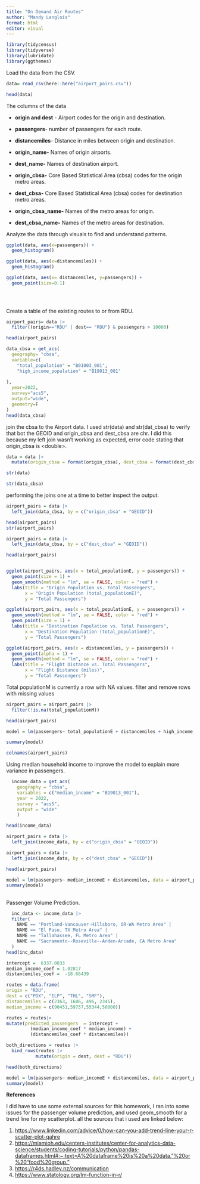 ```yaml
---
title: "On Demand Air Routes"
author: "Mandy Langlois"
format: html
editor: visual
---
```


```r
library(tidycensus)
library(tidyverse)
library(lubridate)
library(ggthemes)

```

Load the data from the CSV.

```r
data= read_csv(here::here("airport_pairs.csv"))
```

```r
head(data)
```

The columns of the data

-   **origin and dest** - Airport codes for the origin and destination.

-   **passengers**- number of passengers for each route.

-   **distancemiles**- Distance in miles between origin and destination.

-   **origin_name-** Names of origin airports.

-   **dest_name-** Names of destination airport.

-   **origin_cbsa-** Core Based Statistical Area (cbsa) codes for the origin metro areas.

-   **dest_cbsa-** Core Based Statistical Area (cbsa) codes for destination metro areas.

-   **origin_cbsa_name-** Names of the metro areas for origin.

-   **dest_cbsa_name-** Names of the metro areas for destination.

Analyze the data through visuals to find and understand patterns.

```r
ggplot(data, aes(x=passengers)) +
  geom_histogram()
```

```r
ggplot(data, aes(x=distancemiles)) +
  geom_histogram()
```

```r
ggplot(data, aes(x= distancemiles, y=passengers)) +
  geom_point(size=0.1)

  
  

```

Create a table of the existing routes to or from RDU.

```r
airport_pairs= data |>
  filter((origin=="RDU" | dest== "RDU") & passengers > 10000)

head(airport_pairs)
```

```r
data_cbsa = get_acs(
  geography= "cbsa",
  variable=c(
    "total_population" = "B01003_001",
    "high_income_population" = "B19013_001"
   
),
  year=2022,
  survey="acs5",
  output="wide",
  geometry=F
)
head(data_cbsa)
```

join the cbsa to the Airport data. I used str(data) and str(dat_cbsa) to verify that bot the GEOID and origin_cbsa and dest_cbsa are chr. I did this because my left join wasn't working as expected, error code stating that origin_cbsa is \<double\>.

```r
data = data |>
  mutate(origin_cbsa = format(origin_cbsa), dest_cbsa = format(dest_cbsa))

str(data)
```

```r
str(data_cbsa)
```

performing the joins one at a time to better inspect the output.

```r
airport_pairs = data |>
  left_join(data_cbsa, by = c("origin_cbsa" = "GEOID"))

head(airport_pairs)
str(airport_pairs)

airport_pairs = data |>
  left_join(data_cbsa, by = c("dest_cbsa" = "GEOID"))

head(airport_pairs)



```

```r
ggplot(airport_pairs, aes(x = total_populationE, y = passengers)) +
  geom_point(size = 1) +
  geom_smooth(method = "lm", se = FALSE, color = "red") +
  labs(title = "Origin Population vs. Total Passengers",
       x = "Origin Population (total_populationE)",
       y = "Total Passengers")

ggplot(airport_pairs, aes(x = total_populationE, y = passengers)) +
  geom_smooth(method = "lm", se = FALSE, color = "red") +
  geom_point(size = 1) +
  labs(title = "Destination Population vs. Total Passengers",
       x = "Destination Population (total_populationE)",
       y = "Total Passengers")

ggplot(airport_pairs, aes(x = distancemiles, y = passengers)) +
  geom_point(alpha = 1) +
  geom_smooth(method = "lm", se = FALSE, color = "red") +
  labs(title = "Flight Distance vs. Total Passengers",
       x = "Flight Distance (miles)",
       y = "Total Passengers")

```

Total populationM is currently a row with NA values. filter and remove rows with missing values

```r
airport_pairs = airport_pairs |>
  filter(!is.na(total_populationM))

head(airport_pairs)
```

```r
model = lm(passengers~ total_populationE + distancemiles + high_income_populationE, data = airport_pairs)

summary(model)
```

```r
colnames(airport_pairs)
```

Using median household income to improve the model to explain more variance in passengers.

```r
  income_data = get_acs(
    geography = "cbsa",
    variables = c("median_income" = "B19013_001"),
    year = 2022,
    survey = "acs5",
    output = "wide"
    )

head(income_data)
```

```r
airport_pairs = data |>
  left_join(income_data, by = c("origin_cbsa" = "GEOID"))

airport_pairs = data |>
  left_join(income_data, by = c("dest_cbsa" = "GEOID"))

head(airport_pairs)

```

```r
model = lm(passengers~ median_incomeE + distancemiles, data = airport_pairs)
summary(model)
```

## 

Passenger Volume Prediction.

```r

  inc_data <- income_data |>
  filter(
    NAME == "Portland-Vancouver-Hillsboro, OR-WA Metro Area" |
    NAME == "El Paso, TX Metro Area" |
    NAME == "Tallahassee, FL Metro Area" |
    NAME == "Sacramento--Roseville--Arden-Arcade, CA Metro Area"
  )
head(inc_data)
```

```r
intercept =  6337.0833
median_income_coef = 1.02817
distancemiles_coef =  -18.66439

routes = data.frame(
origin = "RDU",
dest = c("PDX", "ELP", "THL", "SMF"),
distancemiles = c(2363, 1606, 496, 2345),
median_income = c(90451,59757,55344,50000))

routes = routes|>
mutate(predicted_passengers  = intercept +
         (median_income_coef * median_income) +
         (distancemiles_coef * distancemiles))

both_directions = routes |>
  bind_rows(routes |>
           mutate(origin = dest, dest = "RDU"))

head(both_directions)
```

```r
model = lm(passengers~ median_incomeE + distancemiles, data = airport_pairs)
summary(model)
```

**References**

I did have to use some external sources for this homework, I ran into some issues for the passenger volume prediction, and used geom_smooth for a trend line for my scatterplot. all the sources that i used are linked below:

1.  <https://www.linkedin.com/advice/0/how-can-you-add-trend-line-your-r-scatter-plot-qahre>
2.  <https://miamioh.edu/centers-institutes/center-for-analytics-data-science/students/coding-tutorials/python/pandas-dataframes.html#:~:text=A%20dataframe%20is%20a%20data,”%20or%20“food%20group.”>
3.  <https://r4ds.hadley.nz/communication>
4.  <https://www.statology.org/lm-function-in-r/>

